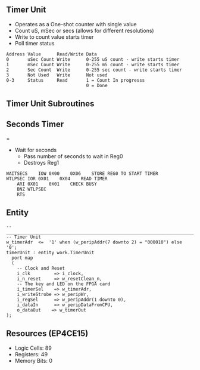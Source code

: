 == Timer Unit ==

* Operates as a One-shot counter with single value
* Count uS, mSec or secs (allows for different resolutions)
* Write to count value starts timer
* Poll timer status
<pre>
Address Value      Read/Write Data
0       uSec Count Write      0-255 uS count - write starts timer
1       mSec Count Write      0-255 mS count - write starts timer 
2       Sec Count  Write      0-255 sec count - write starts timer
3       Not Used   Write      Not used
0-3     Status     Read       1 = Count In progresss
                              0 = Done
</pre>

== Timer Unit Subroutines ==

== Seconds Timer ===

* Wait for seconds
** Pass number of seconds to wait in Reg0
** Destroys Reg1

<pre>
WAITSECS	IOW	0X00	0X06	STORE REG0 TO START TIMER
WTLPSEC	IOR	0X01	0X04	READ TIMER
	ARI	0X01	0X01	CHECK BUSY
	BNZ	WTLPSEC		
	RTS			
</pre>

== Entity ==

<pre>
-- ____________________________________________________________________________________
-- Timer Unit
w_timerAdr	<=	'1' when (w_peripAddr(7 downto 2) = "000010") else '0';
timerUnit : entity work.TimerUnit
  port map
  (
    -- Clock and Reset
    i_clk         => i_clock,
    i_n_reset     => w_resetClean_n,
    -- The key and LED on the FPGA card 
    i_timerSel    => w_timerAdr,
    i_writeStrobe => w_peripWr,
    i_regSel      => w_peripAddr(1 downto 0),
    i_dataIn      => w_peripDataFromCPU,
    o_dataOut    => w_timerOut
);
</pre>

== Resources (EP4CE15) ==

* Logic Cells: 89
* Registers: 49
* Memory Bits: 0
